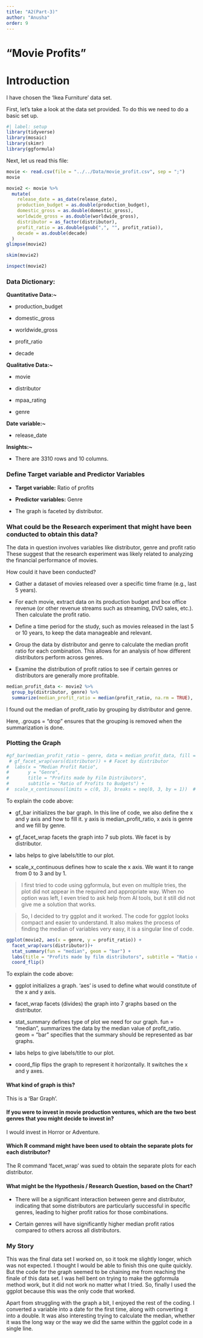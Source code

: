 ```yaml
---
title: "A2(Part-3)"
author: "Anusha"
order: 9
---
```


# "Movie Profits"

# Introduction

I have chosen the 'Ikea Furniture' data set.

First, let's take a look at the data set provided. To do this we need to do a basic set up.

```r
#| label: setup
library(tidyverse)
library(mosaic)
library(skimr)
library(ggformula)
```

Next, let us read this file:

```r
movie <- read.csv(file = "../../Data/movie_profit.csv", sep = ";")
movie
```

```r
movie2 <- movie %>% 
  mutate(
    release_date = as_date(release_date),
    production_budget = as.double(production_budget),
    domestic_gross = as.double(domestic_gross),
    worldwide_gross = as.double(worldwide_gross),
    distributor = as_factor(distributor),
    profit_ratio = as.double(gsub(",", "", profit_ratio)),
    decade = as.double(decade)
  )
glimpse(movie2)
```

```r
skim(movie2)
```

```r
inspect(movie2)
```

### **Data Dictionary:**

**Quantitative Data:\~**

-   production_budget

-   domestic_gross

-   worldwide_gross

-   profit_ratio

-   decade

**Qualitative Data:\~**

-   movie

-   distributor

-   mpaa_rating

-   genre

**Date variable:\~**

-   release_date

**Insights:\~**

-   There are 3310 rows and 10 columns.

### Define Target variable and Predictor Variables

-   **Target variable:** Ratio of profits

-   **Predictor variables:** Genre

-   The graph is faceted by distributor.

### What could be the Research experiment that might have been conducted to obtain this data?

The data in question involves variables like distributor, genre and profit ratio These suggest that the research experiment was likely related to analyzing the financial performance of movies.

How could it have been conducted?

-   Gather a dataset of movies released over a specific time frame (e.g., last 5 years).

<!-- -->

-   For each movie, extract data on its production budget and box office revenue (or other revenue streams such as streaming, DVD sales, etc.). Then calculate the profit ratio.

-   Define a time period for the study, such as movies released in the last 5 or 10 years, to keep the data manageable and relevant.

-   Group the data by distributor and genre to calculate the median profit ratio for each combination. This allows for an analysis of how different distributors perform across genres.

-   Examine the distribution of profit ratios to see if certain genres or distributors are generally more profitable.

```r
median_profit_data <- movie2 %>%
  group_by(distributor, genre) %>%
  summarize(median_profit_ratio = median(profit_ratio, na.rm = TRUE), .groups = "drop")

```

I found out the median of profit_ratio by grouping by distributor and genre.

Here, .groups = "drop" ensures that the grouping is removed when the summarization is done.

### Plotting the Graph

```r
#gf_bar(median_profit_ratio ~ genre, data = median_profit_data, fill = ~ genre) %>%
 # gf_facet_wrap(vars(distributor)) + # Facet by distributor
#  labs(x = "Median Profit Ratio", 
#       y = "Genre", 
#       title = "Profits made by Film Distributors", 
#       subtitle = "Ratio of Profits to Budgets") +
#  scale_x_continuous(limits = c(0, 3), breaks = seq(0, 3, by = 1))  # Set x-axis to 0-3 range

```

To explain the code above:

-   gf_bar initializes the bar graph. In this line of code, we also define the x and y axis and how to fill it. y axis is median_profit_ratio, x axis is genre and we fill by genre.

-   gf_facet_wrap facets the graph into 7 sub plots. We facet is by distributor.

-   labs helps to give labels/title to our plot.

-   scale_x_continuous defines how to scale the x axis. We want it to range from 0 to 3 and by 1.

> I first tried to code using ggformula, but even on multiple tries, the plot did not appear in the required and appropriate way. When no option was left, I even tried to ask help from AI tools, but it still did not give me a solution that works.

> So, I decided to try ggplot and it worked. The code for ggplot looks compact and easier to understand. It also makes the process of finding the median of variables very easy, it is a singular line of code.

```r
ggplot(movie2, aes(x = genre, y = profit_ratio)) +
  facet_wrap(vars(distributor))+
  stat_summary(fun = "median", geom = "bar") +
  labs(title = "Profits made by film distributors", subtitle = "Ratio of profits to budgets", x = "Genre", y = "Median Profit Ratio")+  
  coord_flip()
```

To explain the code above:

-   ggplot initializes a graph. 'aes' is used to define what would constitute of the x and y axis.

-   facet_wrap facets (divides) the graph into 7 graphs based on the distributor.

-   stat_summary defines type of plot we need for our graph. fun = "median", summarizes the data by the median value of profit_ratio. geom = "bar" specifies that the summary should be represented as bar graphs.

-   labs helps to give labels/title to our plot.

-   coord_flip flips the graph to represent it horizontally. It switches the x and y axes.

#### What kind of graph is this?

This is a 'Bar Graph'.

#### If you were to invest in movie production ventures, which are the two best genres that you might decide to invest in?

I would invest in Horror or Adventure.

#### Which R command might have been used to obtain the separate plots for each distributor?

The R command 'facet_wrap' was sued to obtain the separate plots for each distributor.

#### What might be the Hypothesis / Research Question, based on the Chart?

-   There will be a significant interaction between genre and distributor, indicating that some distributors are particularly successful in specific genres, leading to higher profit ratios for those combinations.

-   Certain genres will have significantly higher median profit ratios compared to others across all distributors.

### My Story

This was the final data set I worked on, so it took me slightly longer, which was not expected. I thought I would be able to finish this one quite quickly. But the code for the graph seemed to be chaining me from reaching the finale of this data set. I was hell bent on trying to make the ggformula method work, but it did not work no matter what I tried. So, finally I used the ggplot because this was the only code that worked.

Apart from struggling with the graph a bit, I enjoyed the rest of the coding. I converted a variable into a date for the first time, along with converting it into a double. It was also interesting trying to calculate the median, whether it was the long way or the way we did the same within the ggplot code in a single line.
